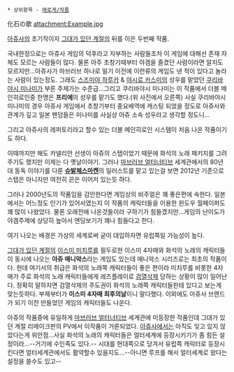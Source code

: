  * 상위항목 - [[에로게/작품]]

化石の歌
attachment:Example.jpg

[[아쥬]]사의 초기작이자 [[그대가 있던 계절]]의 뒤를 이은 두번째 작품.

국내한정으로는 아쥬사 게임의 덕후라고 자부하는 사람들조차 이 게임에 대해선 존재 자체도 모르는 사람들이 많다. 물론 아주 초창기때부터 야겜을 즐겼던 사람이라면 알지도 모르지만...아쥬사가 마브러브 하나로 밀기 이전에 이런류의 게임도 낸 적이 있다고 놀라는 사람이 있는정도. 그래도 [[스즈미야 하루카]] & [[야시로 카스미]]의 성우를 맡았던 [[쿠리바야시 미나미]]가 부른 주제가는 수준급...그리고 쿠리바야시 미나미는 이 작품에서 더블 메인히로인중 한명은 '''프리에'''의 성우를 맡기도 했다.(위 사진에서 오른쪽) 사실 쿠리바야시 미나미의 경우 아쥬사 게임에서 초창기부터 중요배역에 캐스팅 되었을 정도로 아쥬사와 관계가 깊고 일본 팬덤들은 미나미를 사실상 아쥬 소속 성우라고 생각할 정도니...

그리고 아쥬사의 레퍼토리라고 할수 있는 더블 메인히로인 시스템이 처음 나온 작품이기도 하다.

이때까지만 해도 카넬리안 선생이 아쥬의 스탭이었기 때문에 화석의 노래 패키지를 그려주기도 했지만 이제는 다 옛날이야기. 그러나 [[마브러브 얼터너티브]] 세계관에서의 80년대 동독 이야기를 다룬 '''[[슈발체스마켄]]'''의 일러스트를 맡고 있는걸 보면 2012년 기준으로 스텝은 아니지만 여전히 끈은 이어저 있는듯 하다. 

그러나 2000년도의 작품임을 감안한다면 게임상의 비주얼은 꽤 좋은편에 속한다. 일본에서는 어느정도 인기가 있어서였는지 이 작품의 캐릭터들을 이용한 윈도우 월페이퍼도 꽤 많이 나왔었다. 물론 오래전에 나온것들이라 구하기가 힘들겠지만...게임의 난이도가 야겜주제에 상당히 높아서 엔딩보기가 꽤나 힘들다고 한다. 

여기 나오는 배경은 가상의 세계로써 굳이 대입하자면 유럽쪽일 가능성이 높다.

[[그대가 있던 계절]]의 [[이스미 미치루]]를 필두로한 이스미 4자매와 화석의 노래의 캐릭터들이 동시에 나오는 '''아쥬 매니악스'''라는 게임도 있는데 매니악스 시리즈로는 최초의 작품이다. 헌데 여기서의 취급은 화석의 노래쪽 캐릭터들이 좋은 편이라 미치루를 비롯한 4자매가 주로 화석의 노래 캐릭터들에게  레즈플레이로 [[검열삭제]] 당하는 상황이 많이 일어난다. 정확히 말하자면 검열삭제의 주도권이 화석의 노래쪽 캐릭터들한테 있다고 보는게 맞는듯하다. 부제부터가 '''이스미 4자매 최후의날'''이니 말다했다. 이외에도 아쥬사 브랜드가 되기 이전 만들었던 게임의 캐릭터들도 나온다.

아쥬의 작품중에 유일하게 [[마브러브 얼터너티브]] 세계관에 미등장한 작품인데 그대가 있던 계절 리메이크판의 PV에서 이작품이 거론되었다. [[아쥬]]사에서는 아직도 잊고 있지 않았다는게 위안점...사실 화석의 노래의 캐릭터들은 얼터세계에 등장시키기가 좀 힘든 설정이라...--거기에 수인족도 있다.-- 시대를 현대쪽으로 당겨서 유럽쪽 캐릭터로 등장시킨다면 얼터세계관에서도 활약할수 있을지도...--아니면 루프를 해서 얼터세계로 왔다는 설정을 쓸수도 있고--



